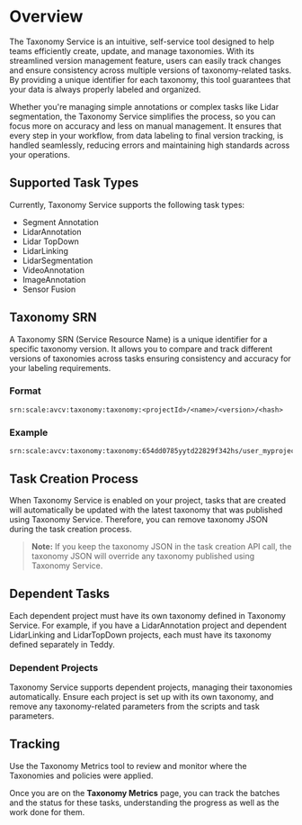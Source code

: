 # Overview

The Taxonomy Service is an intuitive, self-service tool designed to help teams efficiently create, update, and manage taxonomies. With its streamlined version management feature, users can easily track changes and ensure consistency across multiple versions of taxonomy-related tasks. By providing a unique identifier for each taxonomy, this tool guarantees that your data is always properly labeled and organized.

Whether you're managing simple annotations or complex tasks like Lidar segmentation, the Taxonomy Service simplifies the process, so you can focus more on accuracy and less on manual management. It ensures that every step in your workflow, from data labeling to final version tracking, is handled seamlessly, reducing errors and maintaining high standards across your operations.

## Supported Task Types

Currently, Taxonomy Service supports the following task types:

- Segment Annotation
- LidarAnnotation
- Lidar TopDown
- LidarLinking
- LidarSegmentation
- VideoAnnotation
- ImageAnnotation
- Sensor Fusion

## Taxonomy SRN

A Taxonomy SRN (Service Resource Name) is a unique identifier for a specific taxonomy version. It allows you to compare and track different versions of taxonomies across tasks ensuring consistency and accuracy for your labeling requirements.

### Format

```
srn:scale:avcv:taxonomy:taxonomy:<projectId>/<name>/<version>/<hash>
```

### Example

```
srn:scale:avcv:taxonomy:taxonomy:654dd0785yytd22829f342hs/user_myproject_lidar_test/v1/0ac7578c6b32107816e071aa11353bab61bb6h1f
```

## Task Creation Process

When Taxonomy Service is enabled on your project, tasks that are created will automatically be updated with the latest taxonomy that was published using Taxonomy Service. Therefore, you can remove taxonomy JSON during the task creation process.

> **Note:** If you keep the taxonomy JSON in the task creation API call, the taxonomy JSON will override any taxonomy published using Taxonomy Service.

## Dependent Tasks

Each dependent project must have its own taxonomy defined in Taxonomy Service. For example, if you have a LidarAnnotation project and dependent LidarLinking and LidarTopDown projects, each must have its taxonomy defined separately in Teddy.

### Dependent Projects

Taxonomy Service supports dependent projects, managing their taxonomies automatically. Ensure each project is set up with its own taxonomy, and remove any taxonomy-related parameters from the scripts and task parameters.

## Tracking

Use the Taxonomy Metrics tool to review and monitor where the Taxonomies and policies were applied.

Once you are on the **Taxonomy Metrics** page, you can track the batches and the status for these tasks, understanding the progress as well as the work done for them.
